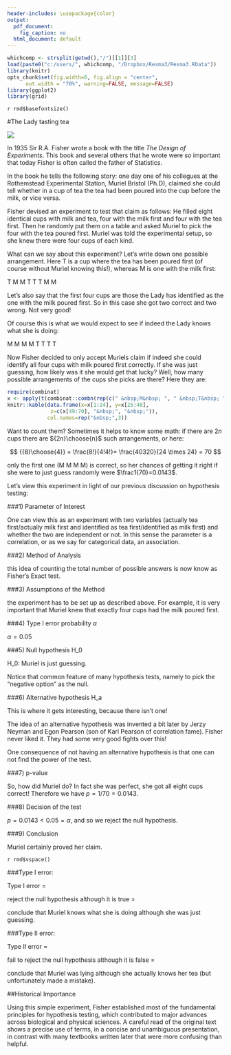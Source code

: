 ```yaml
---
header-includes: \usepackage{color}
output:
  pdf_document:
    fig_caption: no
  html_document: default
---
```

<style>
table, th, td { text-align:right; }
th, td {padding: 10px;}
</style>

```r
whichcomp <- strsplit(getwd(),"/")[[1]][3]
load(paste0("c:/users/", whichcomp, "/Dropbox/Resma3/Resma3.RData"))
library(knitr)
opts_chunk$set(fig.width=6, fig.align = "center", 
      out.width = "70%", warning=FALSE, message=FALSE)
library(ggplot2)
library(grid)
```
`r rmd$basefontsize()`

#The Lady tasting tea

![](graphs\lady_tea.jpg)

In 1935 Sir R.A. Fisher wrote a book with the title *The Design of Experiments*. This book and several others that he wrote were so important that today Fisher is often called the father of Statistics.

In the book he tells the following story: one day one of his collegues at the Rothemstead Experimental Station, Muriel Bristol (Ph.D), claimed she could tell whether in a cup of tea the tea had been poured into the cup before the milk, or vice versa.  

Fisher devised an experiment to test that claim as follows: He filled eight identical cups with milk and tea, four with the milk first and four with the tea first. Then he randomly put them on a table and asked Muriel to pick the four with the tea poured first. Muriel was told the experimental setup, so she knew there were four cups of each kind.

What can we say about this experiment? Let's write down one possible arrangement. Here T is a cup where the tea has been poured first (of course without Muriel knowing this!), whereas M is one with the milk first:

T M M T T T M M

Let's also say that the first four cups are those the Lady has identified as the one with the milk poured first. So in this case she got two correct and two wrong. Not very good!

Of course this is what we would expect to see if indeed the Lady knows what she is doing:

M  M M M T T T T 

Now Fisher decided to only accept Muriels claim if indeed she could identify all four cups with milk poured first correctly. If she was just guessing, how likely was it she would get that lucky? Well, how many possible arrangements of the cups she picks are there? Here they are:

```r
require(combinat)
x <- apply(t(combinat::combn(rep(c(" &nbsp;M&nbsp; ", " &nbsp;T&nbsp; "), each=4), 4)), 1, paste, collapse="")
knitr::kable(data.frame(x=x[1:24], y=x[25:48],  
              z=c(x[49:70], "&nbsp;", "&nbsp;")),
             col.names=rep("&nbsp;",3))
```

Want to count them? Sometimes it helps to know some math: if there are $2n$ cups there are ${2n}\choose{n}$ such arrangements, or here:

$$
{{8}\choose{4}} = \frac{8!}{4!4!}= \frac{40320}{24 \times 24} = 70
$$

only the first one (M M M M) is correct, so her chances of getting it right if she were to just guess randomly were $\frac1{70}=0.0143$.

Let's view this experiment in light of our previous discussion on hypothesis testing:

###1) Parameter of Interest

One can view this as an experiment with two variables (actually tea first/actually milk first and identified as tea first/identified as milk first) and whether the two are independent or not. In this sense the parameter is a correlation, or as we say for categorical data, an association.

###2) Method of Analysis

this idea of counting the total number of possible answers is now know as Fisher's Exact test.

###3) Assumptions of the Method

the experiment has to be set up as described above. For example, it is very important that Muriel knew that exactly four cups had the milk poured first. 

###4) Type I error probability $\alpha$

$\alpha=0.05$ 

###5) Null hypothesis H_0

H_0: Muriel is just guessing.

Notice that common feature of many hypothesis tests, namely to pick the "negative option" as the null.

###6) Alternative hypothesis H_a

This is where it gets interesting, because there isn't one!

The idea of an alternative hypothesis was invented a bit later by Jerzy Neyman and Egon Pearson (son of Karl Pearson of correlation fame). Fisher never liked it. They had some very good fights over this!

One consequence of not having an alternative hypothesis is that one can not find the power of the test.

###7) p-value

So, how did Muriel do? In fact she was perfect, she got all eight cups correct! Therefore we have $p=1/70=0.0143$.

###8) Decision of the test

$p = 0.0143 < 0.05 = \alpha$, and so we reject the null hypothesis. 

###9) Conclusion

Muriel certainly proved her claim.

`r rmd$vspace()`

###Type I error:

Type I error =  

reject the null hypothesis although it is true =  

conclude that Muriel knows what she is doing although she was just guessing.

###Type II error:

Type II error =  

fail to reject the null hypothesis although it is false =   

conclude that Muriel was lying although she actually knows her tea (but unfortunately made a mistake).

##Historical Importance

Using this simple experiment, Fisher established most of the fundamental principles for hypothesis testing, which contributed to major advances across biological and physical sciences. A careful read of the original text shows a precise use of terms, in a concise and unambiguous presentation, in contrast with many textbooks written later that were more confusing than helpful.
